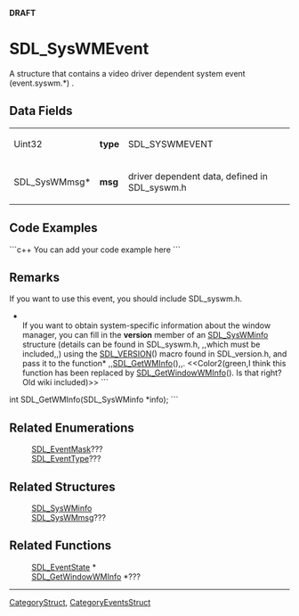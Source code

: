 <!-- pragma section-numbers off -->
<!-- pragma disable-camelcase -->
'''DRAFT'''

= SDL_SysWMEvent =
A structure that contains a video driver dependent system event (event.syswm.*) .


== Data Fields ==
{|
|Uint32
|'''type'''
|SDL_SYSWMEVENT
|-
|SDL_SysWMmsg*
|'''msg'''
|driver dependent data, defined in SDL_syswm.h
|}

== Code Examples ==
```c++
You can add your code example here
```

== Remarks ==
If you want to use this event, you should include SDL_syswm.h.

*<br/>If you want to obtain system-specific information about the window manager, you can fill in the '''version''' member of an [[SDL_SysWMinfo]] structure (details can be found in SDL_syswm.h, ,,which must be included,,) using the [[SDL_VERSION]]() macro found in SDL_version.h, and pass it to the function* ,,[[SDL_GetWMInfo]](),,.  <<Color2(green,I think this function has been replaced by [[SDL_GetWindowWMInfo]]().  Is that right?  Old wiki included)>> ```
int SDL_GetWMInfo(SDL_SysWMinfo *info);
```

== Related Enumerations ==
:[[SDL_EventMask]]???
:[[SDL_EventType]]???

== Related Structures ==
:[[SDL_SysWMinfo]]
:[[SDL_SysWMmsg]]???

== Related Functions ==
:[[SDL_EventState]] *
:[[SDL_GetWindowWMInfo]] *???

----
[[CategoryStruct]], [[CategoryEventsStruct]]
